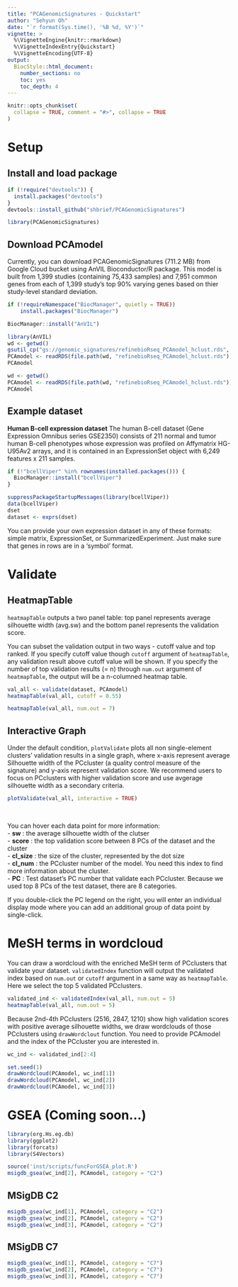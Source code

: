 ```yaml
---
title: "PCAGenomicSignatures - Quickstart"
author: "Sehyun Oh"
date: "`r format(Sys.time(), '%B %d, %Y')`"
vignette: >
  %\VignetteEngine{knitr::rmarkdown}
  %\VignetteIndexEntry{Quickstart}
  %\VignetteEncoding{UTF-8}
output:
  BiocStyle::html_document:
    number_sections: no
    toc: yes
    toc_depth: 4
---
```


```r
knitr::opts_chunk$set(
  collapse = TRUE, comment = "#>", collapse = TRUE 
)
```

# Setup

## Install and load package
```r
if (!require("devtools")) {
  install.packages("devtools")
}
devtools::install_github("shbrief/PCAGenomicSignatures")
```

```r
library(PCAGenomicSignatures)
```


## Download PCAmodel
Currently, you can download PCAGenomicSignatures (711.2 MB) from Google Cloud 
bucket using AnVIL Bioconductor/R package. This model is built from 1,399 studies 
(containing 75,433 samples) and 7,951 common genes from each of 1,399 study's top
90% varying genes based on thier study-level standard deviation.

```r
if (!requireNamespace("BiocManager", quietly = TRUE))
    install.packages("BiocManager")

BiocManager::install("AnVIL")
```

```r
library(AnVIL)
wd <- getwd()
gsutil_cp("gs://genomic_signatures/refinebioRseq_PCAmodel_hclust.rds", wd)
PCAmodel <- readRDS(file.path(wd, "refinebioRseq_PCAmodel_hclust.rds"))
PCAmodel
```

```r
wd <- getwd()
PCAmodel <- readRDS(file.path(wd, "refinebioRseq_PCAmodel_hclust.rds"))
PCAmodel
```


## Example dataset
**Human B-cell expression dataset** The human B-cell dataset (Gene Expression Omnibus series GSE2350) 
consists of 211 normal and tumor human B-cell phenotypes whose expression was profiled on Affymatrix
HG-U95Av2 arrays, and it is contained in an ExpressionSet object with 6,249 features x 211 samples.

```r
if (!"bcellViper" %in% rownames(installed.packages())) {
  BiocManager::install("bcellViper")
}
```

```r
suppressPackageStartupMessages(library(bcellViper))
data(bcellViper)
dset
dataset <- exprs(dset)
```

You can provide your own expression dataset in any of these formats: simple matrix, 
ExpressionSet, or SummarizedExperiment. Just make sure that genes in rows are in
a 'symbol' format. 


# Validate
## HeatmapTable
`heatmapTable` outputs a two panel table: top panel represents average silhouette
width (avg.sw) and the bottom panel represents the validation score.

You can subset the validation output in two ways - cutoff value and top ranked.
If you specify cutoff value though `cutoff` argument of `heatmapTable`, any validation
result above cutoff value will be shown. If you specify the number of top validation
results (= n) through `num.out` argument of `heatmapTable`, the output will be a n-columned
heatmap table.

```r
val_all <- validate(dataset, PCAmodel)  
heatmapTable(val_all, cutoff = 0.55)
```

```r
heatmapTable(val_all, num.out = 7)
```

## Interactive Graph
Under the default condition, `plotValidate` plots all non single-element clusters'
validation results in a single graph, where x-axis represent average Silhouette
width of the PCcluster (a quality control measure of the signature) and y-axis
represent validation score. We recommend users to focus on PCclusters with higher
validation score and use avgerage silhouette width as a secondary criteria. 

```r
plotValidate(val_all, interactive = TRUE)
```

<br>

You can hover each data point for more information:    
- **sw** : the average silhouette width of the clutser   
- **score** : the top validation score between 8 PCs of the dataset and the cluster   
- **cl_size** : the size of the cluster, represented by the dot size   
- **cl_num** : the PCcluster number of the model. You need this index to find more information
about the cluster.      
- **PC** : Test dataset's PC number that validate each PCcluster. Because we used 
top 8 PCs of the test dataset, there are 8 categories. 

If you double-click the PC legend on the right, you will enter an individual display
mode where you can add an additional group of data point by single-click. 


# MeSH terms in wordcloud
You can draw a wordcloud with the enriched MeSH term of PCclusters that validate
your dataset. `validatedIndex` function will output the validated index based on 
`num.out` or `cutoff` argument in a same way as `heatmapTable`. Here we select the
top 5 validated PCclusters.

```r
validated_ind <- validatedIndex(val_all, num.out = 5)
heatmapTable(val_all, num.out = 5)
```

Because 2nd-4th PCclusters (2516, 2847, 1210) show high validation scores with positive
average silhouette widths, we draw wordclouds of those PCclusters using `drawWordclout` 
function. You need to provide PCAmodel and the index of the PCcluster you are interested in.

```r
wc_ind <- validated_ind[2:4]

set.seed(1)
drawWordcloud(PCAmodel, wc_ind[1])
drawWordcloud(PCAmodel, wc_ind[2])
drawWordcloud(PCAmodel, wc_ind[3])
```




# GSEA (Coming soon...)

```r
library(org.Hs.eg.db)
library(ggplot2)
library(forcats)
library(S4Vectors)

source('inst/scripts/funcForGSEA_plot.R')
msigdb_gsea(wc_ind[2], PCAmodel, category = "C2")
```

## MSigDB C2
```r
msigdb_gsea(wc_ind[1], PCAmodel, category = "C2")
msigdb_gsea(wc_ind[2], PCAmodel, category = "C2")
msigdb_gsea(wc_ind[3], PCAmodel, category = "C2")
```

## MSigDB C7
```r
msigdb_gsea(wc_ind[1], PCAmodel, category = "C7")
msigdb_gsea(wc_ind[2], PCAmodel, category = "C7")
msigdb_gsea(wc_ind[3], PCAmodel, category = "C7")
```
